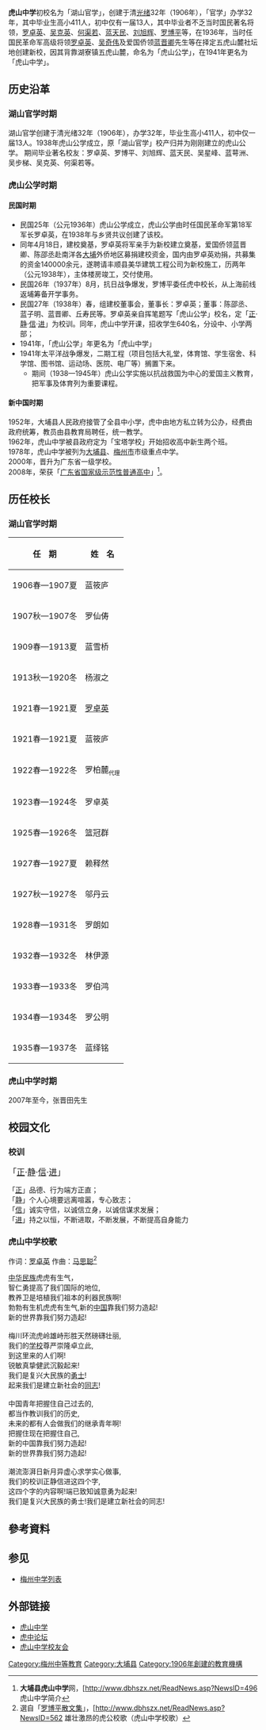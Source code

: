 {{Infobox_School | name = 梅州市大埔县虎山中学<br/>HUSHAN Senior High School,DABU
| image = 
| motto =　[[正|正]]·[[静|静]]·[[信|信]]·[[进|进]]
| established =  1906年
| type = [[广东省国家级示范性普通高中|广东省国家级示范性普通高中]]<br/>[[广东省一级学校|广东省一级学校]]
| principal = 罗维猛
| faculty =  280
| enrollment =  3400
| free_label = [[校歌|校歌]]
| free_text = 《虎山中学校歌》
| free_label2 = 级别
| free_text2 = 高中三年[[全日制|全日制]]
| location = [[广东省|广东省]][[梅州市|梅州市]]<br/>[[大埔县|大埔县]]工农路112号
| information = [[邮编|邮编]]514200
| website =  http://www.dbhszx.net/
}}

'''虎山中学'''初校名为「湖山官学」，创建于清[[光绪|光绪]]32年（1906年），「官学」办学32年，其中毕业生高小411人，初中仅有一届13人，其中毕业者不乏当时国民著名将领，[[罗卓英|罗卓英]]、[[吴克英|吴克英]]、[[何渠若|何渠若]]、[[蓝天民|蓝天民]]、[[刘旭辉|刘旭辉]]、[[罗博平|罗博平]]等，在1936年，当时任国民革命军高级将领[[罗卓英|罗卓英]]、[[吴奇伟|吴奇伟]]及爱国侨领[[蓝晋卿|蓝晋卿]]先生等在择定五虎山麓社坛地创建新校，因其背靠湖寮镇五虎山麓，命名为「虎山公学」，在1941年更名为「虎山中学」。

==历史沿革==
===湖山官学时期===
湖山官学创建于清光绪32年（1906年），办学32年，毕业生高小411人，初中仅一届13人。1938年虎山公学成立，原「湖山官学」校产归并为刚刚建立的虎山公学。
期间毕业著名校友：罗卓英、罗博平、刘旭辉、蓝天民、吴星峰、蓝萼洲、吴步梯、吴克英、何渠若等。

=== 虎山公学时期===
====民国时期==== 
*民国25年（公元1936年）虎山公学成立，虎山公学由时任国民革命军第18军军长罗卓英，在1938年与乡贤共议创建了该校。
*同年4月18日，建校奠基，罗卓英将军亲手为新校建立奠基，爱国侨领蓝晋卿、陈邵丞赴南洋各[[大埔縣|大埔]]外侨地区募捐建校资金，国内由罗卓英劝捐，共募集的资金140000余元，遂聘请丰顺县美华建筑工程公司为新校施工，历两年（公元1938年），主体楼房竣工，交付使用。
*民国26年（1937年）8月，抗日战争爆发，罗博平委任虎中校长，从上海前线返埔筹备开学事务。
*民国27年（1938年）春，组建校董事会，董事长：罗卓英；董事：陈邵丞、蓝子明、蓝晋卿、丘寿民等。罗卓英亲自挥笔题写「虎山公学」校名，定「[[正|正]]·[[静|静]]·[[信|信]]·[[进|进]]」为校训。同年，虎山中学开课，招收学生640名，分设中、小学两部；
*1941年，「虎山公学」年更名为「虎山中学」
*1941年太平洋战争爆发，二期工程（项目包括大礼堂，体育馆、学生宿舍、科学馆、图书馆、运动场、医院、电厂等）搁置下来。
**期间（1938—1945年）虎山公学实施以抗战救国为中心的爱国主义教育，把军事及体育列为重要课程。

====新中国时期==== 
1952年，大埔县人民政府接管了全县中小学，虎中由地方私立转为公办，经费由政府统筹，教员由县教育局聘任，统一教学。<br />
1962年，虎山中学被县政府定为「宝塔学校」开始招收高中新生两个班。<br />
1978年，虎山中学被列为[[大埔县|大埔县]]、[[梅州市|梅州市]]市级重点中学。<br />
2000年，晋升为广东省一级学校。<br />
2008年，荣获「[[广东省国家级示范性普通高中|广东省国家级示范性普通高中]]」<ref>'''大埔县虎山中学'''网，[http://www.dbhszx.net/ReadNews.asp?NewsID=496{{dead link|date=2017年12月 |bot=InternetArchiveBot |fix-attempted=yes }} 虎山中学简介</ref>。

==历任校长==
===湖山官学时期===
{| class="wikitable sortable"
|-
! 任　期 !! 姓　名
|-
| 1906春—1907夏 || 蓝筱庐
|-
| 1907秋—1907冬 || 罗仙俦
|-
| 1909春—1913夏 || 蓝雪桥
|-
| 1913秋—1920冬 || 杨淑之
|-
| 1921春—1921夏 || [[罗卓英|罗卓英]]
|-
| 1921春—1921夏 || 蓝筱庐
|-
| 1922春—1922冬 || 罗柏麓<sub><small>代理</small></sub>
|-
| 1923春—1924冬 || 罗卓英
|-
| 1925春—1926冬 || 篮冠群
|-
| 1927春—1927夏 || 赖释然
|-
| 1927秋—1927冬 || 邬丹云
|-
| 1928春—1931冬 || 罗朗如
|-
| 1932春—1932冬 || 林伊源
|-
| 1933春—1933冬 || 罗伯鸿
|-
| 1934春—1934冬 || 罗公明
|-
| 1935春—1937冬 || 蓝绎铭
 
|}


===虎山中学时期===
2007年至今，张晋田先生

==校园文化==
===校训===
<big>「[[正|正]]·[[静|静]]·[[信|信]]·[[进|进]]」</big>

「[[正|正]]」品德、行为端方正直；<br />
「[[静|静]]」个人心境要远离喧嚣，专心致志；<br />
「[[信|信]]」诚实守信，以诚信立身，以诚信谋求发展；<br />
「[[进|进]]」持之以恒，不断进取，不断发展，不断提高自身能力

===虎山中学校歌===

作词：[[罗卓英|罗卓英]]
作曲：[[马思聪|马思聪]]<ref>選自「[[罗博平散文集|罗博平散文集]]」，[http://www.dbhszx.net/ReadNews.asp?NewsID=562{{dead link|date=2017年12月 |bot=InternetArchiveBot |fix-attempted=yes }} 雄壮激昂的虎公校歌（虎山中学校歌）</ref>

[[中华民族|中华民族]]虎虎有生气，<br />
智仁勇提高了我们国际的地位,<br />
教养卫是培植我们祖本的利器民族啊!<br />
勃勃有生机虎虎有生气,新的[[中国|中国]]靠我们努力造起!<br />
新的世界靠我们努力造起!<br />
<br />
梅川环流虎岭雄峙形胜天然磅礴壮丽,<br />
我们的[[学校|学校]]尊严崇隆卓立此,<br />
到这里来的人们啊!<br />
锐敏真挚健武沉毅起来!<br />
我们是复兴大民族的[[勇士|勇士]]!<br />
起来我们是建立新社会的[[同志_(政治)|同志]]!<br />
<br />
中国青年把握住自己过去的,<br />
都当作教训我们的历史,<br />
未来的都有人会做我们的继承青年啊!<br />
把握住现在把握住自己,<br />
新的中国靠我们努力造起!<br />
新的世界靠我们努力造起!<br />
<br />
潮流澎湃日新月异虚心求学实心做事,<br />
我们的校训正静信进这四个字,<br />
这四个字的内容啊!端已致知诚意勇为起来!<br />
我们是复兴大民族的勇士!我们是建立新社会的同志!

==參考資料==
<div class="references-small">
<references />
</div>

== 参见 ==
* [[梅州中学列表|梅州中学列表]]

== 外部链接 ==
* [http://www.dbhszx.net/ 虎山中学] {{Wayback|url=http://www.dbhszx.net/ |date=20190627120216 }}
* [http://www.huzhong.org/ 虎中论坛] {{Wayback|url=http://www.huzhong.org/ |date=20190811121352 }}
* [https://web.archive.org/web/20101115133016/http://www.hszxxyh.cn/ 虎山中学校友会]

{{coord|24|20|54.6|N|116|41|36.96|E|display=title|region:CH_type}}

[[Category:梅州中等教育|Category:梅州中等教育]]
[[Category:大埔县|Category:大埔县]]
[[Category:1906年創建的教育機構|Category:1906年創建的教育機構]]